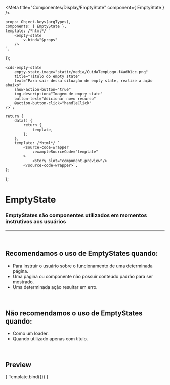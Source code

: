 
<Meta
	title="Componentes/Display/EmptyState"
	component={ EmptyState }
/>

	props: Object.keys(argTypes),
	components: { EmptyState },
	template: /*html*/ `
		<empty-state
			v-bind="$props" 
		/>
	`,
});

	<cds-empty-state
		empty-state-image="static/media/CuidaTempLogo.f4adb1cc.png"
		title="Título do empty state"
		text="Para sair dessa situação de empty state, realize a ação abaixo"
		show-action-button="true"
		img-description="Imagem de empty state"
		button-text="Adicionar novo recurso"
		@action-button-click="handleClick"
	/>`;

	return {
		data() {
			return {
				template,
			};
		},
		template: /*html*/ `
			<source-code-wrapper
				:exampleSourceCode="template"
			>
				<story slot="component-preview"/>
			</source-code-wrapper>`,
	};
};

# EmptyState

### EmptyStates são componentes utilizados em momentos instrutivos aos usuários

---
<br />

## Recomendamos o uso de EmptyStates quando:
- Para instruir o usuário sobre o funcionamento de uma determinada página.
- Uma página ou componente não possuir conteúdo padrão para ser mostrado.
- Uma determinada ação resultar em erro.

<br />

## Não recomendamos o uso de EmptyStates quando:
- Como um loader.
- Quando utilizado apenas com título.

<br />

## Preview

<Canvas>
	<Story
		name="EmptyState"
		decorators={[docsDecorator]}
		args={{
			emptyStateImage: 'static/media/CuidaTempLogo.f4adb1cc.png',
			imgDescription: 'Imagem de empty state',
			title: 'Título do empty state',
			text: 'Para sair dessa situação de empty state, realize a ação abaixo',
			showActionButton: true,
			buttonText: 'Adicionar novo recurso',
		}}
	>
		{ Template.bind({}) }
	</Story>
</Canvas>

<ArgsTable story="EmptyState" />